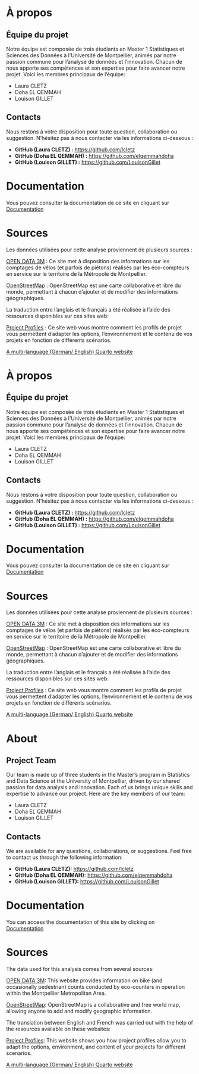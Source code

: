 ::: {.content-visible when-profile="fr0"}

# À propos

## Équipe du projet

Notre équipe est composée de trois étudiants en Master 1 Statistiques et Sciences des Données à l'Université de Montpellier, animés par notre passion commune pour l’analyse de données et l’innovation. Chacun de nous apporte ses compétences et son expertise pour faire avancer notre projet. Voici les membres principaux de l’équipe:

- Laura CLETZ
- Doha EL QEMMAH
- Louison GILLET

## Contacts 

Nous restons à votre disposition pour toute question, collaboration ou suggestion. N'hésitez pas à nous contacter via les informations ci-dessous :

- **GitHub (Laura CLETZ) :** [https://github.com/lcletz](https://github.com/lcletz)
- **GitHub (Doha EL QEMMAH) :** [https://github.com/elqemmahdoha](https://github.com/elqemmahdoha)
- **GitHub (Louison GILLET) :** [https://github.com/LouisonGillet](https://github.com/LouisonGillet)

# Documentation

Vous pouvez consulter la documentation de ce site en cliquant sur [Documentation](html/index.html)

# Sources

Les données utilisées pour cette analyse proviennent de plusieurs sources :

[OPEN DATA 3M](https://data.montpellier3m.fr/dataset/comptages-velo-et-pieton-issus-des-compteurs-de-velo) : Ce site met à disposition des informations sur les comptages de vélos (et parfois de piétons) réalisés par les éco-compteurs en service sur le territoire de la Métropole de Montpellier.

[OpenStreetMap](https://www.openstreetmap.org/#map=6/46.45/2.21) : OpenStreetMap est une carte collaborative et libre du monde, permettant à chacun d’ajouter et de modifier des informations géographiques.

La traduction entre l'anglais et le français a été réalisée à l'aide des ressources disponibles sur ces sites web:

[Project Profiles](https://quarto.org/docs/projects/profiles.html) : Ce site web vous montre comment les profils de projet vous permettent d'adapter les options, l'environnement et le contenu de vos projets en fonction de différents scénarios.

[A multi-language (German/ English) Quarto website](https://quarto-dev.marioangst.com/en/blog/posts/multi-language-quarto/)

:::

::: {.content-visible when-profile="fr"}

# À propos

## Équipe du projet

Notre équipe est composée de trois étudiants en Master 1 Statistiques et Sciences des Données à l'Université de Montpellier, animés par notre passion commune pour l’analyse de données et l’innovation. Chacun de nous apporte ses compétences et son expertise pour faire avancer notre projet. Voici les membres principaux de l’équipe:

- Laura CLETZ
- Doha EL QEMMAH
- Louison GILLET

## Contacts 

Nous restons à votre disposition pour toute question, collaboration ou suggestion. N'hésitez pas à nous contacter via les informations ci-dessous :

- **GitHub (Laura CLETZ) :** [https://github.com/lcletz](https://github.com/lcletz)
- **GitHub (Doha EL QEMMAH) :** [https://github.com/elqemmahdoha](https://github.com/elqemmahdoha)
- **GitHub (Louison GILLET) :** [https://github.com/LouisonGillet](https://github.com/LouisonGillet)

# Documentation

Vous pouvez consulter la documentation de ce site en cliquant sur [Documentation](html/index.html)

# Sources

Les données utilisées pour cette analyse proviennent de plusieurs sources :

[OPEN DATA 3M](https://data.montpellier3m.fr/dataset/comptages-velo-et-pieton-issus-des-compteurs-de-velo) : Ce site met à disposition des informations sur les comptages de vélos (et parfois de piétons) réalisés par les éco-compteurs en service sur le territoire de la Métropole de Montpellier.

[OpenStreetMap](https://www.openstreetmap.org/#map=6/46.45/2.21) : OpenStreetMap est une carte collaborative et libre du monde, permettant à chacun d’ajouter et de modifier des informations géographiques.

La traduction entre l'anglais et le français a été réalisée à l'aide des ressources disponibles sur  ces sites web: 

[Project Profiles](https://quarto.org/docs/projects/profiles.html) : Ce site web vous montre comment les profils de projet vous permettent d'adapter les options, l'environnement et le contenu de vos projets en fonction de différents scénarios.

[A multi-language (German/ English) Quarto website](https://quarto-dev.marioangst.com/en/blog/posts/multi-language-quarto/)

:::

::: {.content-visible when-profile="en"}

# About

## Project Team

Our team is made up of three students in the Master’s program in Statistics and Data Science at the University of Montpellier, driven by our shared passion for data analysis and innovation. Each of us brings unique skills and expertise to advance our project. Here are the key members of our team:

- Laura CLETZ
- Doha EL QEMMAH
- Louison GILLET

## Contacts 

We are available for any questions, collaborations, or suggestions. Feel free to contact us through the following information:

- **GitHub (Laura CLETZ):** [https://github.com/lcletz](https://github.com/lcletz)
- **GitHub (Doha EL QEMMAH):** [https://github.com/elqemmahdoha](https://github.com/elqemmahdoha)
- **GitHub (Louison GILLET):** [https://github.com/LouisonGillet](https://github.com/LouisonGillet)

# Documentation

You can access the documentation of this site by clicking on [Documentation](html/index.html)

# Sources

The data used for this analysis comes from several sources:

[OPEN DATA 3M](https://data.montpellier3m.fr/dataset/comptages-velo-et-pieton-issus-des-compteurs-de-velo): This website provides information on bike (and occasionally pedestrian) counts conducted by eco-counters in operation within the Montpellier Metropolitan Area.

[OpenStreetMap](https://www.openstreetmap.org/#map=6/46.45/2.21): OpenStreetMap is a collaborative and free world map, allowing anyone to add and modify geographic information.

The translation between English and French was carried out with the help of the resources available on these websites: 

[Project Profiles](https://quarto.org/docs/projects/profiles.html): This website shows you how project profiles allow you to adapt the options, environment, and content of your projects for different scenarios.

[A multi-language (German/ English) Quarto website](https://quarto-dev.marioangst.com/en/blog/posts/multi-language-quarto/)

:::